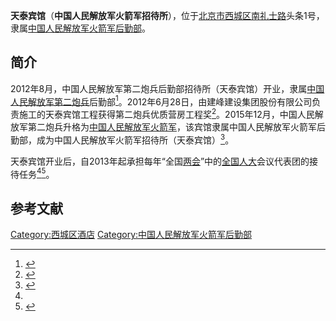 {{Infobox PRCG
|color = Orange
|机构名称 = 中国人民解放军火箭军招待所
|机构名称2 = 天泰宾馆
|上级机构 = [[中国人民解放军火箭军后勤部|中国人民解放军火箭军后勤部]]
|机构类型 = 中国人民解放军火箭军后勤部直属单位
|军事级别 = 
|标志1 = China Emblem PLA.svg
|标志1说明 = [[中国人民解放军军徽|中国人民解放军军徽]]
|职位1 = 
|人员1 = 
|衔级1 = 
|职位2 = 
|人员2 =
|职位3 =
|人员3 =
|职位4 =
|人员4 =
|地址1 = [[北京市|北京市]][[西城区|西城区]][[南礼士路|南礼士路]]头条1号
|成立时间 = 2012年
|a=
|b=
|c=
|d=
|E=
|e=
}}

'''天泰宾馆'''（'''中国人民解放军火箭军招待所'''），位于[[北京市|北京市]][[西城区|西城区]][[南礼士路|南礼士路]]头条1号，隶属[[中国人民解放军火箭军后勤部|中国人民解放军火箭军后勤部]]。

==简介==
2012年8月，中国人民解放军第二炮兵后勤部招待所（天泰宾馆）开业，隶属[[中国人民解放军火箭军|中国人民解放军第二炮兵]]后勤部<ref name="xjb">{{Cite web|title=媒体盘点人大代表团接待宾馆：5年26家参与接待|url=http://news.21cn.com/caiji/roll/a/2013/0304/04/14754429.shtml|date=2013-03-04|publisher=21CN|archiveurl=https://web.archive.org/web/20170329051259/http://news.21cn.com/caiji/roll/a/2013/0304/04/14754429.shtml|archivedate=2017-03-29|dead-url=yes|access-date=2017-03-28}}</ref>。2012年6月28日，由建峰建设集团股份有限公司负责施工的天泰宾馆工程获得第二炮兵优质营房工程奖<ref>{{Cite web|title=集团负责施工的北京天泰宾馆荣获第二炮兵优质营房工程一等奖|url=http://www.jianfengjt.cn/cn/2012-10-16/|date=2012-10-16|publisher=建峰集团|access-date=2017-03-28|archive-date=2017-05-18|archive-url=https://web.archive.org/web/20170518121431/http://www.jianfengjt.cn/cn/2012-10-16/|dead-url=no}}</ref>。2015年12月，中国人民解放军第二炮兵升格为[[中国人民解放军火箭军|中国人民解放军火箭军]]，该宾馆隶属中国人民解放军火箭军后勤部，成为中国人民解放军火箭军招待所（天泰宾馆）<ref>{{Cite web|title=原告韩◑◑与被告中国人民解放◑◑◑◑◑后勤部招待所、被告中国平安财产保◑◑◑◑◑公司北京分公司生命权、健康权、身体权纠纷一案|url=http://www.lawxp.com/case/c25558190.html|accessdate=2017-03-28|publisher=汇法网|archive-date=2017-03-29|archive-url=https://web.archive.org/web/20170329141049/http://www.lawxp.com/case/c25558190.html|dead-url=no}}</ref>。

天泰宾馆开业后，自2013年起承担每年“全国[[两会|两会]]”中的[[全国人民代表大会|全国人大]]会议代表团的接待任务<ref name="xjb" /><ref>{{Cite web|title=十二届全国人大五次会议驻地|url=http://www.npc.gov.cn/pc/12_5/node_31919.htm|accessdate=2017-03-28|publisher=中国人大网|archiveurl=https://web.archive.org/web/20170329045812/http://www.npc.gov.cn/pc/12_5/node_31919.htm|archivedate=2017-03-29|dead-url=yes}}</ref>。

==参考文献==
{{Reflist}}

[[Category:西城区酒店|Category:西城区酒店]]
[[Category:中国人民解放军火箭军后勤部|Category:中国人民解放军火箭军后勤部]]